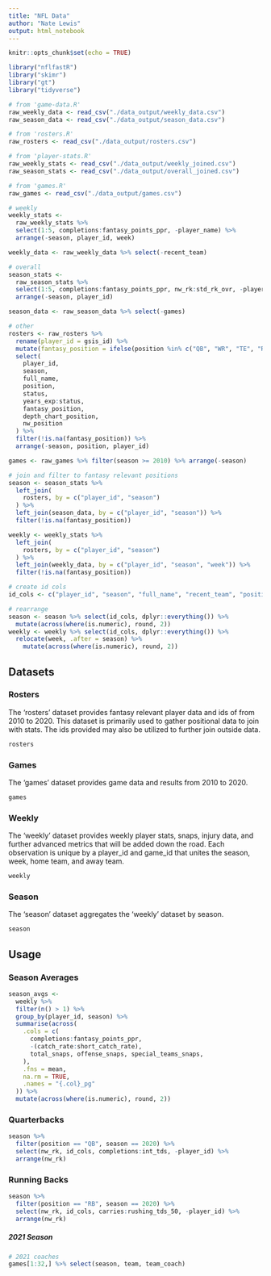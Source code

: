 ```yaml
---
title: "NFL Data"
author: "Nate Lewis"
output: html_notebook
---
```


```r
knitr::opts_chunk$set(echo = TRUE)
```

```r
library("nflfastR")
library("skimr")
library("gt")
library("tidyverse")
```

```r
# from 'game-data.R'
raw_weekly_data <- read_csv("./data_output/weekly_data.csv")
raw_season_data <- read_csv("./data_output/season_data.csv")

# from 'rosters.R'
raw_rosters <- read_csv("./data_output/rosters.csv")

# from 'player-stats.R'
raw_weekly_stats <- read_csv("./data_output/weekly_joined.csv")
raw_season_stats <- read_csv("./data_output/overall_joined.csv")

# from 'games.R'
raw_games <- read_csv("./data_output/games.csv")
```

```r
# weekly
weekly_stats <-
  raw_weekly_stats %>%
  select(1:5, completions:fantasy_points_ppr, -player_name) %>%
  arrange(-season, player_id, week)

weekly_data <- raw_weekly_data %>% select(-recent_team)

# overall
season_stats <-
  raw_season_stats %>%
  select(1:5, completions:fantasy_points_ppr, nw_rk:std_rk_ovr, -player_name) %>%
  arrange(-season, player_id)

season_data <- raw_season_data %>% select(-games)

# other
rosters <- raw_rosters %>%
  rename(player_id = gsis_id) %>%
  mutate(fantasy_position = ifelse(position %in% c("QB", "WR", "TE", "RB", "FB"), position, NA)) %>%
  select(
    player_id,
    season,
    full_name,
    position,
    status,
    years_exp:status,
    fantasy_position,
    depth_chart_position,
    nw_position
  ) %>%
  filter(!is.na(fantasy_position)) %>%
  arrange(-season, position, player_id)

games <- raw_games %>% filter(season >= 2010) %>% arrange(-season)
```

```r
# join and filter to fantasy relevant positions
season <- season_stats %>%
  left_join(
    rosters, by = c("player_id", "season")
  ) %>%
  left_join(season_data, by = c("player_id", "season")) %>% 
  filter(!is.na(fantasy_position))

weekly <- weekly_stats %>%
  left_join(
    rosters, by = c("player_id", "season")
  ) %>%
  left_join(weekly_data, by = c("player_id", "season", "week")) %>% 
  filter(!is.na(fantasy_position))

# create id cols
id_cols <- c("player_id", "season", "full_name", "recent_team", "position")

# rearrange
season <- season %>% select(id_cols, dplyr::everything()) %>% 
  mutate(across(where(is.numeric), round, 2))
weekly <- weekly %>% select(id_cols, dplyr::everything()) %>% 
  relocate(week, .after = season) %>% 
    mutate(across(where(is.numeric), round, 2))
```

## Datasets

### Rosters

The 'rosters' dataset provides fantasy relevant player data and ids of from 2010 to 2020. This dataset is primarily used to gather positional data to join with stats. The ids provided may also be utilized to further join outside data.
```r
rosters
```


### Games

The 'games' dataset provides game data and results from 2010 to 2020.
```r
games
```


### Weekly

The 'weekly' dataset provides weekly player stats, snaps, injury data, and further advanced metrics that will be added down the road. Each observation is unique by a player_id and game_id that unites the season, week, home team, and away team.

```r
weekly
```


### Season

The 'season' dataset aggregates the 'weekly' dataset by season.

```r
season
```


## Usage


### Season Averages
```r
season_avgs <-
  weekly %>%
  filter(n() > 1) %>%
  group_by(player_id, season) %>%
  summarise(across(
    .cols = c(
      completions:fantasy_points_ppr,
      -(catch_rate:short_catch_rate),
      total_snaps, offense_snaps, special_teams_snaps,
    ),
    .fns = mean,
    na.rm = TRUE,
    .names = "{.col}_pg"
  )) %>%
  mutate(across(where(is.numeric), round, 2))
```


### Quarterbacks

```r
season %>% 
  filter(position == "QB", season == 2020) %>% 
  select(nw_rk, id_cols, completions:int_tds, -player_id) %>% 
  arrange(nw_rk)
```


### Running Backs
```r
season %>% 
  filter(position == "RB", season == 2020) %>% 
  select(nw_rk, id_cols, carries:rushing_tds_50, -player_id) %>% 
  arrange(nw_rk)
```




##### 2021 Season

```r
# 2021 coaches
games[1:32,] %>% select(season, team, team_coach)
```